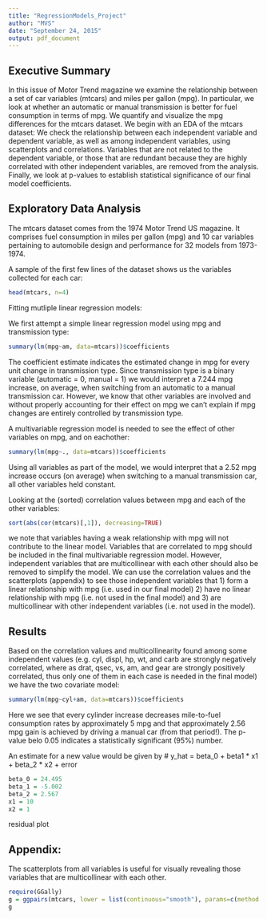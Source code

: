 ```yaml
---
title: "RegressionModels_Project"
author: "MVS"
date: "September 24, 2015"
output: pdf_document
---
```


## Executive Summary
In this issue of Motor Trend magazine we examine the relationship between a set of car variables (mtcars) and miles per gallon (mpg). In particular, we look at whether an automatic or manual transmission is better for fuel consumption in terms of mpg. We quantify and visualize the mpg differences for the mtcars dataset. We begin with an EDA of the mtcars dataset: We check the relationship between each independent variable and dependent variable, as well as among independent variables, using scatterplots and correlations. Variables that are not related to the dependent variable, or those that are redundant because they are highly correlated with other independent variables, are removed from the analysis. Finally, we look at p-values to establish statistical significance of our final model coefficients.

## Exploratory Data Analysis
The mtcars dataset comes from the 1974 Motor Trend US magazine. It comprises fuel consumption in miles per gallon (mpg) and 10 car variables pertaining to automobile design and performance for 32 models from 1973-1974.

A sample of the first few lines of the dataset shows us the variables collected for each car:
```r
head(mtcars, n=4)
```
Fitting mutliple linear regression models:

We first attempt a simple linear regression model using mpg and transmission type:
```r
summary(lm(mpg~am, data=mtcars))$coefficients
```
The coefficient estimate indicates the estimated change in mpg for every unit change in transmission type. Since transmission type is a binary variable (automatic = 0, manual = 1) we would interpret a 7.244 mpg increase, on average, when switching from an automatic to a manual transmission car. However, we know that other variables are involved and without properly accounting for their effect on mpg we can't explain if mpg changes are entirely controlled by transmission type. 

A multivariable regression model is needed to see the effect of other variables on mpg, and on eachother:

```r
summary(lm(mpg~., data=mtcars))$coefficients
```
Using all variables as part of the model, we would interpret that a 2.52 mpg increase occurs (on average) when switching to a manual transmission car, all other variables held constant.

Looking at the (sorted) correlation values between mpg and each of the other variables: 
```r
sort(abs(cor(mtcars)[,1]), decreasing=TRUE)
```
we note that variables having a weak relationship with mpg will not contribute to the linear model. Variables that are correlated to mpg should be included in the final multivariable regression model. However, independent variables that are multicollinear with each other should also be removed to simplify the model. We can use the correlation values and the scatterplots (appendix) to see those independent variables that 1) form a linear relationship with mpg (i.e. used in our final model) 2) have no linear relationship with mpg (i.e. not used in the final model) and 3) are multicollinear with other independent variables (i.e. not used in the model).

## Results

Based on the correlation values and multicollinearity found among some independent values (e.g. cyl, displ, hp, wt, and carb are strongly negatively correlated, where as drat, qsec, vs, am, and gear are strongly positively correlated, thus only one of them in each case is needed in the final model) we have the two covariate model:

```r
summary(lm(mpg~cyl+am, data=mtcars))$coefficients
```
Here we see that every cylinder increase decreases mile-to-fuel consumption rates by approximately 5 mpg and that approximately 2.56 mpg gain is achieved by driving a manual car (from that period!). The p-value belo 0.05 indicates a statistically significant (95%) number.

An estimate for a new value would be given by 
#  y_hat = beta_0 + beta1 * x1 + beta_2 * x2 + error

```r
beta_0 = 24.495
beta_1 = -5.002
beta_2 = 2.567
x1 = 10
x2 = 1
```
residual plot

## Appendix:
The scatterplots from all variables is useful for visually revealing those variables that are multicollinear with each other.

```r
require(GGally)
g = ggpairs(mtcars, lower = list(continuous="smooth"), params=c(method = "loess"))
g

```
